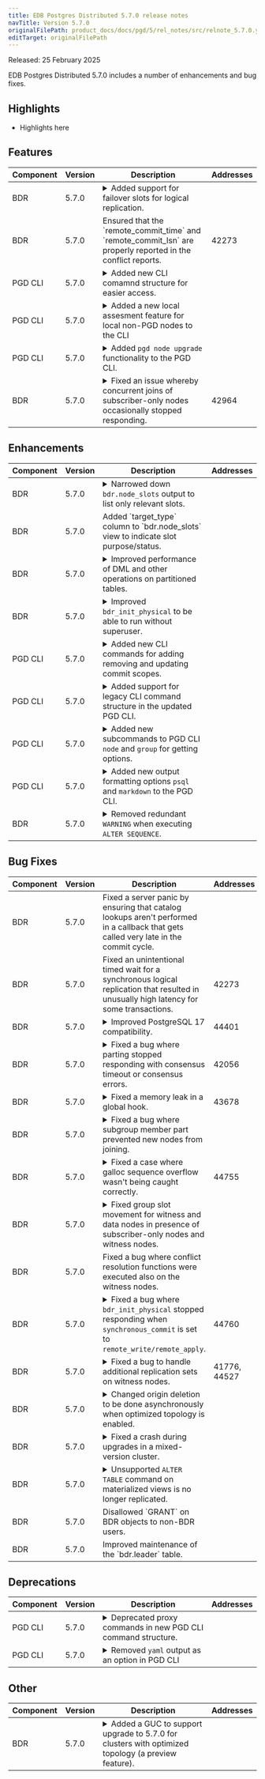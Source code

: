 ```yaml
---
title: EDB Postgres Distributed 5.7.0 release notes
navTitle: Version 5.7.0
originalFilePath: product_docs/docs/pgd/5/rel_notes/src/relnote_5.7.0.yml
editTarget: originalFilePath
---
```


Released: 25 February 2025

EDB Postgres Distributed 5.7.0 includes a number of enhancements and bug fixes.

## Highlights

- Highlights here

## Features

<table class="table w-100"><thead><tr><th>Component</th><th>Version</th><th>Description</th><th width="10%">Addresses</th></tr></thead><tbody>
<tr><td>BDR</td><td>5.7.0</td><td><details><summary>Added support for failover slots for logical replication.</summary><hr/><p>When a PGD node fails or becomes unavailable, consumers can now continue to consume changes from some other node in the cluster. The feature can be turned on by setting the top group option <code>failover_slot_scope</code> to <code>global</code>. The consumer needs to handle duplicate transactions, but PGD
guarantees that every transaction is decoded and sent at least once.</p>
</details></td><td></td></tr>
<tr><td>BDR</td><td>5.7.0</td><td>Ensured that the `remote_commit_time` and `remote_commit_lsn` are properly reported in the conflict reports.</td><td>42273</td></tr>
<tr><td>PGD CLI</td><td>5.7.0</td><td><details><summary>Added new CLI comamnd structure for easier access.</summary><hr/><p>The new CLI command structure is more intuitive and easier to use. The new structure is a &quot;noun-verb&quot; format, where the noun is the object you want to work with and the verb is the action you want to perform. Full details are available in <a href="/pgd/5/cli/command_ref">the CLI command reference</a>.</p>
</details></td><td></td></tr>
<tr><td>PGD CLI</td><td>5.7.0</td><td><details><summary>Added a new local assesment feature for local non-PGD nodes to the CLI</summary><hr/><p>The new feature allows you to assess the local node for compatibility with PGD. The feature is available as <code>pgd assess</code>. Full details are available in <a href="/pgd/5/cli/command_ref">the CLI command reference</a>.</p>
</details></td><td></td></tr>
<tr><td>PGD CLI</td><td>5.7.0</td><td><details><summary>Added <code>pgd node upgrade</code> functionality to the PGD CLI.</summary><hr/><p>The new command allows you to upgrade a node to the latest version of PGD and Postgres. It integrates the operation of <code>bdr_pg_upgrade</code> into the CLI and is run locally. See <a href="/pgd/5/cli/command_ref/pgd_node_upgrade">pgd node upgrade</a> and <a href="/pgd/5/upgrades/bdr_pg_upgrade">inplace upgrades</a> for more information.</p>
</details></td><td></td></tr>
<tr><td>BDR</td><td>5.7.0</td><td><details><summary>Fixed an issue whereby concurrent joins of subscriber-only nodes occasionally stopped responding.</summary><hr/><p>A node could end up waiting for the local state of another concurrently joined node to advance, which caused the system to stop responding.</p>
</details></td><td>42964</td></tr>
</tbody></table>


## Enhancements

<table class="table w-100"><thead><tr><th>Component</th><th>Version</th><th>Description</th><th width="10%">Addresses</th></tr></thead><tbody>
<tr><td>BDR</td><td>5.7.0</td><td><details><summary>Narrowed down <code>bdr.node_slots</code> output to list only relevant slots.</summary><hr/><p>The slots are displayed based on the node type, its role, and the cluster topology.</p>
</details></td><td></td></tr>
<tr><td>BDR</td><td>5.7.0</td><td>Added `target_type` column to `bdr.node_slots` view to indicate slot purpose/status.</td><td></td></tr>
<tr><td>BDR</td><td>5.7.0</td><td><details><summary>Improved performance of DML and other operations on partitioned tables.</summary><hr/><p>Many code paths touching partitioned tables were performing costly checks to support additional table access methods. This code was adjusted to make the most common case (heap) the fastest.</p>
</details></td><td></td></tr>
<tr><td>BDR</td><td>5.7.0</td><td><details><summary>Improved <code>bdr_init_physical</code> to be able to run without superuser.</summary><hr/><p>Now only the <code>bdr_superuser</code> is required.</p>
</details></td><td></td></tr>
<tr><td>PGD CLI</td><td>5.7.0</td><td><details><summary>Added new CLI commands for adding removing and updating commit scopes.</summary><hr/><p>The new commands are <code>pgd commit-scope show</code>, <code>pgd commit-scope create</code>, <code>pgd commit-scope update</code> and <code>pgd commit-scope drop</code>. Full details are available in <a href="/pgd/5/cli/command_ref">the CLI command reference</a>.</p>
</details></td><td></td></tr>
<tr><td>PGD CLI</td><td>5.7.0</td><td><details><summary>Added support for legacy CLI command structure in the updated PGD CLI.</summary><hr/><p>The legacy CLI command structure is still supported in the updated PGD CLI. The legacy command support is available for a limited time and will be removed in a future release. It is implemented as a wrapper around the new commands.</p>
</details></td><td></td></tr>
<tr><td>PGD CLI</td><td>5.7.0</td><td><details><summary>Added new subcommands to PGD CLI <code>node</code> and <code>group</code> for getting options.</summary><hr/><p>The new subcommands are <code>pgd node get-options</code> and <code>pgd group get-options</code>. Full details are available in <a href="/pgd/5/cli/command_ref">the CLI command reference</a>.</p>
</details></td><td></td></tr>
<tr><td>PGD CLI</td><td>5.7.0</td><td><details><summary>Added new output formatting options <code>psql</code> and <code>markdown</code> to the PGD CLI.</summary><hr/><p>The new options allow you to format the output of the CLI commands in a psql-like or markdown format. Format options are now <code>json</code>, <code>psql</code>, <code>modern</code>, <code>markdown</code>, <code>simple</code> and defaults to <code>simple</code>.</p>
</details></td><td></td></tr>
<tr><td>BDR</td><td>5.7.0</td><td><details><summary>Removed redundant <code>WARNING</code> when executing <code>ALTER SEQUENCE</code>.</summary><hr/><p>The message now only appears when creating the sequence.</p>
</details></td><td></td></tr>
</tbody></table>


## Bug Fixes

<table class="table w-100"><thead><tr><th>Component</th><th>Version</th><th>Description</th><th width="10%">Addresses</th></tr></thead><tbody>
<tr><td>BDR</td><td>5.7.0</td><td>Fixed a server panic by ensuring that catalog lookups aren't performed in a callback that gets called very late in the commit cycle.</td><td></td></tr>
<tr><td>BDR</td><td>5.7.0</td><td>Fixed an unintentional timed wait for a synchronous logical replication that resulted in unusually high latency for some transactions.</td><td>42273</td></tr>
<tr><td>BDR</td><td>5.7.0</td><td><details><summary>Improved PostgreSQL 17 compatibility.</summary><hr/><p>Internal tables managed by autopartition that were created before the upgrade to PG17 were missing a <code>rowtype</code> entry into <code>pg_depend</code>. This issue caused errors after upgrading to PG17.</p>
</details></td><td>44401</td></tr>
<tr><td>BDR</td><td>5.7.0</td><td><details><summary>Fixed a bug where parting stopped responding with consensus timeout or consensus errors.</summary><hr/><p>This fix also ensures parting doesn't stop responding when any of the nodes restart when part is in progress. Origin LSNs don't show up as 0/0 in log messages.</p>
</details></td><td>42056</td></tr>
<tr><td>BDR</td><td>5.7.0</td><td><details><summary>Fixed a memory leak in a global hook.</summary><hr/><p>This bug could cause memory to leak even if <code>bdr.so</code> is just loaded and the extension isn't installed.</p>
</details></td><td>43678</td></tr>
<tr><td>BDR</td><td>5.7.0</td><td><details><summary>Fixed a bug where subgroup member part prevented new nodes from joining.</summary><hr/><p>This fix ensures that if a subgroup member is parted while Raft subgroup routing is active, then another node can subsequently join that subgroup.</p>
</details></td><td></td></tr>
<tr><td>BDR</td><td>5.7.0</td><td><details><summary>Fixed a case where galloc sequence overflow wasn't being caught correctly.</summary><hr/><p>This bug resulted in <code>nextval</code> call being stuck.</p>
</details></td><td>44755</td></tr>
<tr><td>BDR</td><td>5.7.0</td><td><details><summary>Fixed group slot movement for witness and data nodes in presence of subscriber-only nodes and witness nodes.</summary><hr/><p>For PGD 5.6.0 and later, there are no subscriptions from a subscriber-only node to a witness node. This caused a problem with movement of group slot on data nodes and witness nodes in the presence of subscriber-only nodes in the cluster. This bug could cause WAL to be held on both witness nodes and data nodes when there's a subscriber-only node in the cluster.</p>
</details></td><td></td></tr>
<tr><td>BDR</td><td>5.7.0</td><td>Fixed a bug where conflict resolution functions were executed also on the witness nodes.</td><td></td></tr>
<tr><td>BDR</td><td>5.7.0</td><td><details><summary>Fixed a bug where <code>bdr_init_physical</code> stopped responding when <code>synchronous_commit</code> is set to <code>remote_write/remote_apply</code>.</summary><hr/><p><code>bdr_init_physical</code> disables synchronous replication on a new node by resetting <code>synchronous_standby_names</code> to an empty string. A warning message reminds you to set <code>synchronous_standby_names</code> as needed.</p>
</details></td><td>44760</td></tr>
<tr><td>BDR</td><td>5.7.0</td><td><details><summary>Fixed a bug to handle additional replication sets on witness nodes.</summary><hr/><p>The witness node now only cares about the top replication set and thus allows it to miss replications sets and not error out.</p>
</details></td><td>41776, 44527</td></tr>
<tr><td>BDR</td><td>5.7.0</td><td><details><summary>Changed origin deletion to be done asynchronously when optimized topology is enabled.</summary><hr/><p>In an optimized topology, origin names now use the generation ID of the node. This fixes an inconsistency in which some transactions can be lost or sent twice when a node is parted.</p>
</details></td><td></td></tr>
<tr><td>BDR</td><td>5.7.0</td><td><details><summary>Fixed a crash during upgrades in a mixed-version cluster.</summary><hr/><p>Upgrading from versions earlier than 5.6.0 to 5.6.0 and later in a mixed-version cluster with a standby or a node joining/parting could cause a crash.</p>
</details></td><td></td></tr>
<tr><td>BDR</td><td>5.7.0</td><td><details><summary>Unsupported <code>ALTER TABLE</code> command on materialized views is no longer replicated.</summary><hr/><p>Replication no longer becomes stuck when the command is issued.</p>
</details></td><td></td></tr>
<tr><td>BDR</td><td>5.7.0</td><td>Disallowed `GRANT` on BDR objects to non-BDR users.</td><td></td></tr>
<tr><td>BDR</td><td>5.7.0</td><td>Improved maintenance of the `bdr.leader` table.</td><td></td></tr>
</tbody></table>


## Deprecations

<table class="table w-100"><thead><tr><th>Component</th><th>Version</th><th>Description</th><th width="10%">Addresses</th></tr></thead><tbody>
<tr><td>PGD CLI</td><td>5.7.0</td><td><details><summary>Deprecated proxy commands in new PGD CLI command structure.</summary><hr/><p>The proxy commands are deprecated in the new CLI command structure. The proxy commands are still available in the legacy CLI command structure. Proxy options can be set using the <code>pgd group set-option</code> command.</p>
</details></td><td></td></tr>
<tr><td>PGD CLI</td><td>5.7.0</td><td><details><summary>Removed <code>yaml</code> output as an option in PGD CLI</summary><hr/><p>The <code>yaml</code> output option is removed from the PGD CLI. The <code>json</code> output option is still available.</p>
</details></td><td></td></tr>
</tbody></table>


## Other

<table class="table w-100"><thead><tr><th>Component</th><th>Version</th><th>Description</th><th width="10%">Addresses</th></tr></thead><tbody>
<tr><td>BDR</td><td>5.7.0</td><td><details><summary>Added a GUC to support upgrade to 5.7.0 for clusters with optimized topology (a preview feature).</summary><hr/><p>An upgrade to 5.7.0 from clusters that have <code>bdr.force_full_mesh</code> set to <code>off</code> to enable optimized topology
(a preview feature) must first set this GUC to <code>on</code> and then upgrade. After the entire cluster upgrades,
this GUC can be set to <code>off</code> again to enable optimized topology.
Having this GUC set to <code>off</code> during upgrade isn't supported.</p>
</details></td><td></td></tr>
</tbody></table>


